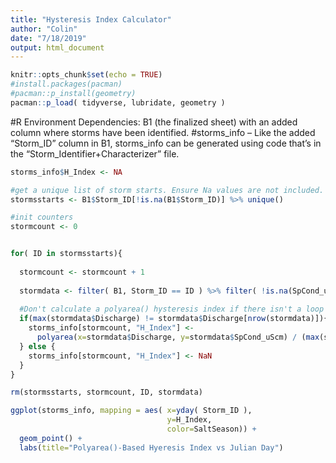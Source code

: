 ```yaml
---
title: "Hysteresis Index Calculator"
author: "Colin"
date: "7/18/2019"
output: html_document
---
```


```r
knitr::opts_chunk$set(echo = TRUE)
#install.packages(pacman)
#pacman::p_install(geometry)
pacman::p_load( tidyverse, lubridate, geometry )
```
#R Environment Dependencies: B1 (the finalized sheet) with an added column where storms have been identified.
                          #storms_info -- Like the added "Storm_ID" column in B1, storms_info can be generated using code that's in the "Storm_Identifier+Characterizer" file.



```r

storms_info$H_Index <- NA 

#get a unique list of storm starts. Ensure Na values are not included.
stormsstarts <- B1$Storm_ID[!is.na(B1$Storm_ID)] %>% unique()

#init counters
stormcount <- 0 


for( ID in stormsstarts){
 
  stormcount <- stormcount + 1
  
  stormdata <- filter( B1, Storm_ID == ID ) %>% filter( !is.na(SpCond_uScm) )
  
  #Don't calculate a polyarea() hysteresis index if there isn't a loop
  if(max(stormdata$Discharge) != stormdata$Discharge[nrow(stormdata)]){
    storms_info[stormcount, "H_Index"] <- 
      polyarea(x=stormdata$Discharge, y=stormdata$SpCond_uScm) / (max(stormdata$Discharge) - min(stormdata$Discharge))
  } else {
    storms_info[stormcount, "H_Index"] <- NaN
  }
}

rm(stormsstarts, stormcount, ID, stormdata)
```


```r
ggplot(storms_info, mapping = aes( x=yday( Storm_ID ),
                                   y=H_Index,
                                   color=SaltSeason)) +
  geom_point() +
  labs(title="Polyarea()-Based Hyeresis Index vs Julian Day")
```
